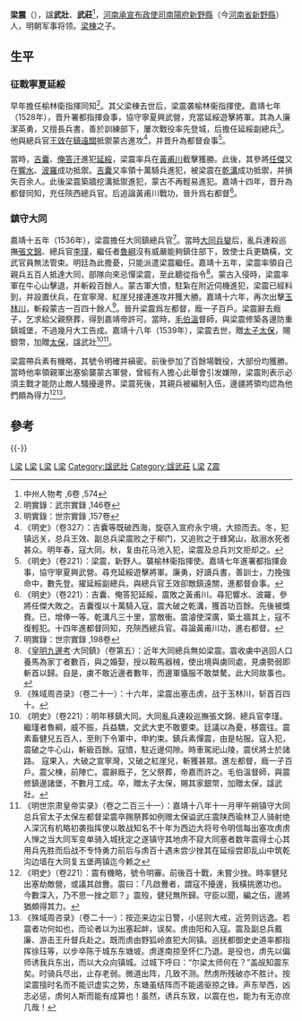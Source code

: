 {{明清人物信息框
| 姓名 =梁震<br>明朝官员、军事家
| 原名 =
| 圖片名稱= 
| 圖片大小 =
| 圖片說明 = 
| 最高職務 = 太保兼太子太师镇守总兵都督府左都督
| 屆數 = 
| 國家 = 大明
| 前任 = 
| 繼任 = 
| 爵位 =梁王
| 籍貫 = 安定乌氏
| 族裔 = 漢族
| 旗籍 = 
| 字號 = 
| 勋官 =太子太师→太保
| 諡號 = 武壯、武莊
| 出生日期 = 1483年
| 出生地點 = [[河南承宣布政使司|河南承宣布政使司]][[南陽府|南陽府]][[新野縣|新野縣]]
| 逝世日期 = 1539年
| 逝世地點 = [[京城|京城]]
| 墓葬 =
| 父亲 =[[梁栋|梁栋]]
| 配偶 =
| 親屬 =
| 出身 = 
| 經歷 = 袭榆林[[卫|卫]][[指挥使|指挥使]]<br>[[嘉靖|嘉靖]]七年（1528）进署都指挥佥事，协守宁夏兴武营，寻擢[[延绥|延绥]]副总兵，进[[都督|都督]][[佥事|佥事]]<br>嘉靖十四年进[[都督|都督]][[同知|同知]]，充陕西总兵官。论黄甫川功，又进右都督<br>明年，移镇[[大同|大同]]总兵。[[俺答|俺答]]入犯，大破于[[宣宁湾|宣宁湾]]、[[红崖儿|红崖儿]]，斩获甚众。进升左[[都督|都督]]<br>嘉靖十八年十一月二十三日卒。赠[[太子太师|太子太师]]，加赠[[太保|太保]]
| 著作 =
}}
'''梁震'''（{{bd|1483年||1539年}}），諡'''武壯'''、'''武莊'''<ref>中州人物考 ,6卷 ,574</ref>，[[河南承宣布政使司|河南承宣布政使司]][[南陽府|南陽府]][[新野縣|新野縣]]（今[[河南省|河南省]][[新野縣|新野縣]]）人，明朝军事将领。[[梁棟|梁棟]]之子。

==生平 ==
=== 征戰寧夏延綏 ===
早年擔任榆林衛指揮同知<ref>明實錄：武宗實錄 ,146卷</ref>。其父梁棟去世后，梁震袭榆林衞指揮使。嘉靖七年（1528年），晋升署都指揮僉事，協守寧夏興武營，充當延綏遊擊將軍。其為人廉潔英勇，又擅長兵書，善於訓練部下，屢次戰役率先登城，后擔任延綏副總兵<ref>明實錄：世宗實錄 ,157卷</ref>。他與總兵官[[王效|王效]]在[[鎮遠關|鎮遠關]]抵禦蒙古進攻<ref>《明史》（卷327）：吉囊等既破西海，旋窃入宣府永宁境，大掠而去。冬，犯镇远关，总兵王效、副总兵梁震败之于柳门，又追败之于蜂窝山，敌溺水死者甚众。明年春，寇大同。秋，复由花马池入犯，梁震及总兵刘文拒却之。</ref>，并晋升為都督僉事<ref>《明史》（卷221）：梁震，新野人。襲榆林衞指揮使。嘉靖七年進署都指揮僉事，協守寧夏興武營。尋充延綏遊擊將軍。廉勇，好讀兵書，善訓士，力挽強命中，數先登。擢延綏副總兵。與總兵官王效卻敵鎮遠關，進都督僉事。</ref>。

當時，[[吉囊|吉囊]]、[[俺答汗|俺答汗]]進犯[[延綏|延綏]]，梁震率兵在[[黃甫川|黃甫川]]截擊獲勝。此後，其參將[[任傑|任傑]]又在[[響水|響水]]、[[波羅|波羅]]成功抵禦。[[吉囊|吉囊]]又率領十萬騎兵進犯，被梁震在[[乾溝|乾溝]]成功抵禦，并損失百余人。此後梁震築牆挖溝抵禦進犯，蒙古不再輕易進犯。嘉靖十四年，晋升為都督同知，充任陝西總兵官。后追論黃甫川戰功，晉升爲右都督<ref>《明史》（卷221）：吉囊、俺答犯延綏，震敗之黃甫川。尋犯響水、波羅，參將任傑大敗之。吉囊復以十萬騎入寇，震大破之乾溝，獲首功百餘。先後被獎賚。已，增俸一等。乾溝凡三十里，當敵衝。震濬使深廣，築土牆其上，寇不復輕犯。十四年進都督同知，充陝西總兵官。尋論黃甫川功，進右都督。</ref>。

=== 鎮守大同 ===
嘉靖十五年（1536年），梁震擔任大同鎮總兵官<ref>明實錄：世宗實錄 ,198卷</ref>。當時[[大同兵變|大同兵變]]后，亂兵連殺巡撫[[張文錦|張文錦]]、總兵官[[李瑾|李瑾]]，繼任者[[魯綱|魯綱]]沒有威嚴能夠鎮住部下，致使士兵更驕橫，文武官員無法管束。明廷為此擔憂，只能派遣梁震繼任。嘉靖十五年，梁震率領自己親兵五百人抵達大同，部隊向來忌憚梁震，至此聽從指令<ref>《[[皇明九邊考|皇明九邊考]]·大同鎮》（卷第五）：近年大同總兵無如梁震。震收虜中逃回人口養馬為家丁者數百，與之婚娶，授以鞍馬器械，使出境與虜同處，見虜勢弱即斬首以歸。自是，虜不敢近邊者數年，而邊軍懾服不敢桀驁。此大同故事也。</ref>。蒙古入侵時，梁震率軍在牛心山擊退，并斬殺百餘人。蒙古軍大憤，駐紮在附近伺機進犯，梁震已經料到，并設置伏兵，在宣寧灣、紅崖兒接連進攻并獲大勝。嘉靖十六年，再次出擊[[玉林川|玉林川]]，斬殺蒙古一百四十餘人<ref>《殊域周咨录》（卷二十一）：十六年，梁震出塞击虏，战于玉林川，斩首百四十。</ref>。晉升梁震爲左都督，廕一子百戶。梁震辭去廕子，乞求給父親祭葬，得到嘉靖帝許可。當時，[[毛伯溫|毛伯溫]]督師，與梁震修築各邊防重鎮城堡，不過幾月大工告成。嘉靖十八年（1539年），梁震去世，贈[[太子太保|太子太保]]，賜銀幣，加贈[[太保|太保]]，諡武壯<ref>《明史》（卷221）：明年移鎮大同。大同亂兵連殺巡撫張文錦、總兵官李瑾。繼瑾者魯綱，威不振，兵益驕，文武大吏不敢要束。廷議以為憂，移震往。震素畜健兒五百人，至則下令軍中，申約束。鎮兵素憚震，由是帖服。寇入犯，震破之牛心山，斬級百餘。寇憤，駐近邊伺隙。時車駕祀山陵，震伏將士於諸路。 寇果入，大破之宣寧灣，又破之紅崖兒，斬獲甚眾。進左都督，廕一子百戶。震父棟，前陣亡。震辭廕子，乞父祭葬，帝嘉而許之。毛伯溫督師，與震修鎮邊諸堡，不數月工成。卒，贈太子太保，賜其家銀幣，加贈太保，諡武壯。</ref><ref>《明世宗肃皇帝实录》（卷之二百三十一）：嘉靖十八年十一月甲午朔镇守大同总兵官太子太保左都督梁震卒赐祭葬如例赠太保谥武庄震陕西瑜林卫人骑射绝人深沉有机略初袭指挥使以敢战知名不十年为西边大将号令明信每出塞攻虏虏人惮之当大同军变单骑入城抚定之遂镇守其地虏不窥大同塞者数年震得士心其用兵先胜而后战不专恃勇力前后与虏百十遇未尝少挫其在延绥尝即乱山中筑乾沟边墙在大同复五堡两镇迄今赖之</ref>。

梁震帶兵素有機略，其號令明確并縝密。前後參加了百餘場戰役，大部份均獲勝。當時他率領親軍出塞偷襲蒙古軍營，曾經有人擔心此舉會引发嫌隙，梁震則表示必須主戰才能防止敵人騷擾邊界。梁震死後，其親兵被編制入伍，邊疆將領均認為他們頗為得力<ref>《明史》（卷221）：震有機略，號令明審。前後百十戰，未嘗少挫。時率健兒出塞劫敵營，或議其啟釁。震曰：「凡啟釁者，謂寇不擾邊，我橫挑邀功也。今數深入，乃不思一挫之耶？」震歿，健兒無所歸。守臣以聞，編之伍，邊將猶頗得其力。</ref><ref>《殊域周咨录》（卷二十一）：按迩来边尘日警，小惩则大戒，近劳则远逸。若震者功何如也，而论者以为出塞起衅，误矣。虏由阳和入寇。震及副总兵戴廉、游击王升督兵赴之。既而虏由野狐岭直犯大同镇。巡抚都御史史道率都指挥徐珏等，以步卒陈于城东东塘坡。虏遂南掠至怀仁乃退。是役也，虏先以偏师诱我兵东出，而以大众向镇城。过城下呼曰：“尔梁太师何在？”盖觇知震东矣。时骑兵尽出，止存老弱。微道出阵，几致不测。然虏所残破亦不胜计。按梁震擅时名而不能识虚实之势，东塘虽结阵而不能遏驱掠之锋。声东举西，凶志必惩，虏何人斯而能有成算也！虽然，诱兵东致，以震在也，能为有无亦庶几哉！</ref>。

==參考==
{{reflist|2}}
{{-}}
{{start box}}
{{s-off}}
{{succession box|[[鲁纲|鲁纲]]|[[祝雄|祝雄]]|大明镇守[[大同总兵|大同总兵官]]|<small>嘉靖十六年-嘉靖十八年<br>（1537年-1539年）</small>}}
{{end box}}

[[Category:明朝都督|L梁]]
[[Category:明朝總兵官|L梁]]
[[Category:明朝三公|L梁]]
[[Category:明朝太子三師|L梁]]
[[Category:諡武壯|Category:諡武壯]]
[[Category:諡武莊|Category:諡武莊]]
[[Category:新野人|L梁]]
[[Category:梁姓|Z震]]